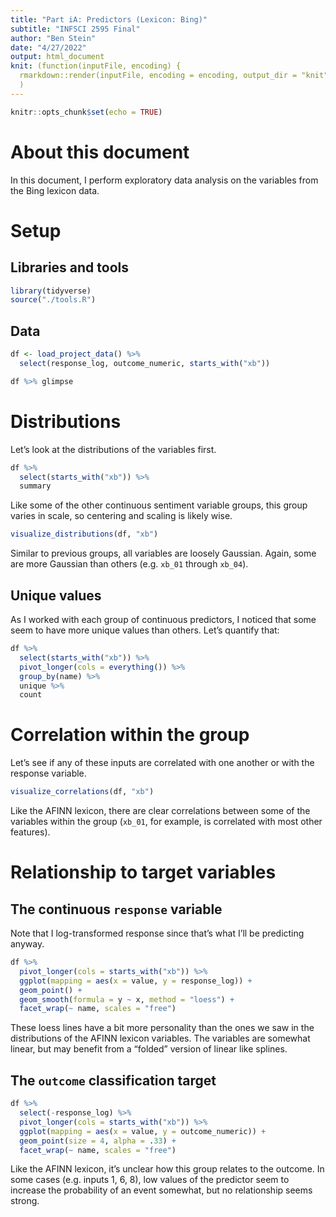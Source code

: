 ```yaml
---
title: "Part iA: Predictors (Lexicon: Bing)"
subtitle: "INFSCI 2595 Final"
author: "Ben Stein"
date: "4/27/2022"
output: html_document
knit: (function(inputFile, encoding) {
  rmarkdown::render(inputFile, encoding = encoding, output_dir = "knit") }
  )
---
```


```r
knitr::opts_chunk$set(echo = TRUE)
```

# About this document

In this document, I perform exploratory data analysis on the variables from the Bing lexicon data.

# Setup

## Libraries and tools

```r
library(tidyverse)
source("./tools.R")
```

## Data

```r
df <- load_project_data() %>%
  select(response_log, outcome_numeric, starts_with("xb"))

df %>% glimpse
```

# Distributions

Let's look at the distributions of the variables first.

```r
df %>% 
  select(starts_with("xb")) %>%
  summary
```

Like some of the other continuous sentiment variable groups, this group varies in scale, so centering and scaling is likely wise.

```r
visualize_distributions(df, "xb")
```

Similar to previous groups, all variables are loosely Gaussian. Again, some are more Gaussian than others (e.g. `xb_01` through `xb_04`).

## Unique values

As I worked with each group of continuous predictors, I noticed that some seem to have more unique values than others. Let's quantify that:

```r
df %>%
  select(starts_with("xb")) %>%
  pivot_longer(cols = everything()) %>%
  group_by(name) %>% 
  unique %>%
  count
```

# Correlation within the group

Let's see if any of these inputs are correlated with one another or with the response variable.

```r
visualize_correlations(df, "xb")
```

Like the AFINN lexicon, there are clear correlations between some of the variables within the group (`xb_01`, for example, is correlated with most other features). 

# Relationship to target variables

## The continuous `response` variable

Note that I log-transformed response since that's what I'll be predicting anyway.

```r
df %>%
  pivot_longer(cols = starts_with("xb")) %>%
  ggplot(mapping = aes(x = value, y = response_log)) +
  geom_point() +
  geom_smooth(formula = y ~ x, method = "loess") + 
  facet_wrap(~ name, scales = "free")
```

These loess lines have a bit more personality than the ones we saw in the distributions of the AFINN lexicon variables. The variables are somewhat linear, but may benefit from a "folded" version of linear like splines.

## The `outcome` classification target

```r
df %>%
  select(-response_log) %>%
  pivot_longer(cols = starts_with("xb")) %>%
  ggplot(mapping = aes(x = value, y = outcome_numeric)) +
  geom_point(size = 4, alpha = .33) +
  facet_wrap(~ name, scales = "free")
```

Like the AFINN lexicon, it's unclear how this group relates to the outcome. In some cases (e.g. inputs 1, 6, 8), low values of the predictor seem to increase the probability of an event somewhat, but no relationship seems strong.
